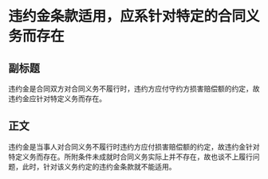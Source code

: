 # 违约金条款适用，应系针对特定的合同义务而存在
## 副标题
违约金是合同双方对合同义务不履行时，违约方应付守约方损害赔偿额的约定，故违约金应针对特定义务而存在。
## 正文
违约金是当事人对合同义务不履行时违约方应付损害赔偿额的约定，故违约金针对特定义务而存在。所附条件未成就时合同义务实际上并不存在，故也谈不上履行问题，此时，针对该义务约定的违约金条款就不能适用。